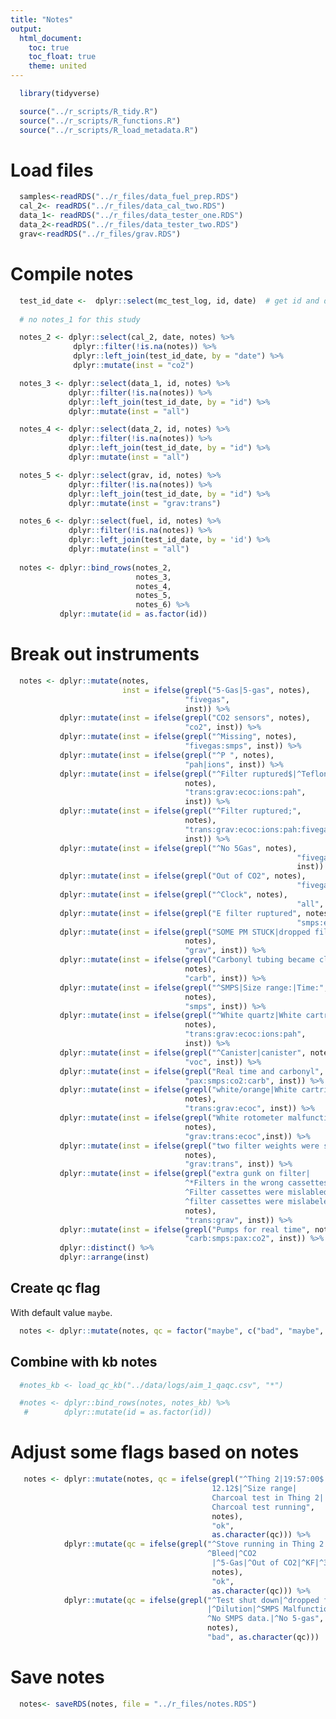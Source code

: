 ```yaml
---
title: "Notes"
output:
  html_document:
    toc: true
    toc_float: true
    theme: united
---
```


```r
  library(tidyverse)
```

```r
  source("../r_scripts/R_tidy.R")
  source("../r_scripts/R_functions.R")
  source("../r_scripts/R_load_metadata.R")
```

# Load files

```r
  samples<-readRDS("../r_files/data_fuel_prep.RDS")
  cal_2<- readRDS("../r_files/data_cal_two.RDS")
  data_1<- readRDS("../r_files/data_tester_one.RDS")
  data_2<-readRDS("../r_files/data_tester_two.RDS")
  grav<-readRDS("../r_files/grav.RDS")
```

# Compile notes

```r
  test_id_date <-  dplyr::select(mc_test_log, id, date)  # get id and date
  
  # no notes_1 for this study

  notes_2 <- dplyr::select(cal_2, date, notes) %>%
              dplyr::filter(!is.na(notes)) %>%
              dplyr::left_join(test_id_date, by = "date") %>%
              dplyr::mutate(inst = "co2")

  notes_3 <- dplyr::select(data_1, id, notes) %>%
             dplyr::filter(!is.na(notes)) %>%
             dplyr::left_join(test_id_date, by = "id") %>%
             dplyr::mutate(inst = "all")

  notes_4 <- dplyr::select(data_2, id, notes) %>%
             dplyr::filter(!is.na(notes)) %>%
             dplyr::left_join(test_id_date, by = "id") %>%
             dplyr::mutate(inst = "all")

  notes_5 <- dplyr::select(grav, id, notes) %>%
             dplyr::filter(!is.na(notes)) %>%
             dplyr::left_join(test_id_date, by = "id") %>%
             dplyr::mutate(inst = "grav:trans")

  notes_6 <- dplyr::select(fuel, id, notes) %>%
             dplyr::filter(!is.na(notes)) %>%
             dplyr::left_join(test_id_date, by = 'id') %>%
             dplyr::mutate(inst = "all")
 
  notes <- dplyr::bind_rows(notes_2,
                            notes_3,
                            notes_4,
                            notes_5,
                            notes_6) %>%
           dplyr::mutate(id = as.factor(id))
```

# Break out instruments

```r
  notes <- dplyr::mutate(notes,
                         inst = ifelse(grepl("5-Gas|5-gas", notes),
                                       "fivegas",
                                       inst)) %>%
           dplyr::mutate(inst = ifelse(grepl("CO2 sensors", notes),
                                       "co2", inst)) %>%
           dplyr::mutate(inst = ifelse(grepl("^Missing", notes),
                                       "fivegas:smps", inst)) %>%
           dplyr::mutate(inst = ifelse(grepl("^P ", notes),
                                       "pah|ions", inst)) %>%
           dplyr::mutate(inst = ifelse(grepl("^Filter ruptured$|^Teflon|^Flow dropped",
                                       notes),
                                       "trans:grav:ecoc:ions:pah",
                                       inst)) %>%
           dplyr::mutate(inst = ifelse(grepl("^Filter ruptured;",
                                       notes),
                                       "trans:grav:ecoc:ions:pah:fivegas",
                                       inst)) %>%
           dplyr::mutate(inst = ifelse(grepl("^No 5Gas", notes),
           														"fivegas:carb",
           														inst)) %>%
           dplyr::mutate(inst = ifelse(grepl("Out of CO2", notes),
           														"fivegas:co2", inst)) %>%
           dplyr::mutate(inst = ifelse(grepl("^Clock", notes),
           														"all", inst)) %>%
           dplyr::mutate(inst = ifelse(grepl("E filter ruptured", notes),
           														"smps:ecoc", inst)) %>%
           dplyr::mutate(inst = ifelse(grepl("SOME PM STUCK|dropped filter",
                                       notes),
                                       "grav", inst)) %>%
           dplyr::mutate(inst = ifelse(grepl("Carbonyl tubing became clogged",
                                       notes),
                                       "carb", inst)) %>%
           dplyr::mutate(inst = ifelse(grepl("^SMPS|Size range:|Time:",
                                       notes),
                                       "smps", inst)) %>%
           dplyr::mutate(inst = ifelse(grepl("^White quartz|White cartridge flow",
                                       notes),
                                       "trans:grav:ecoc:ions:pah",
                                       inst)) %>%
           dplyr::mutate(inst = ifelse(grepl("^Canister|canister", notes),
                                       "voc", inst)) %>%
           dplyr::mutate(inst = ifelse(grepl("Real time and carbonyl", notes),
                                       "pax:smps:co2:carb", inst)) %>%
           dplyr::mutate(inst = ifelse(grepl("white/orange|White cartridge clogged",
                                       notes),
                                       "trans:grav:ecoc", inst)) %>%
           dplyr::mutate(inst = ifelse(grepl("White rotometer malfunctioned during test",
                                       notes),
                                       "grav:trans:ecoc",inst)) %>%
           dplyr::mutate(inst = ifelse(grepl("two filter weights were switched",
                                       notes),
                                       "grav:trans", inst)) %>%
           dplyr::mutate(inst = ifelse(grepl("extra gunk on filter|
                                       ^*Filters in the wrong cassettes|
                                       ^Filter cassettes were mislabled|
                                       ^filter cassettes were mislabeled",
                                       notes),
                                       "trans:grav", inst)) %>%
           dplyr::mutate(inst = ifelse(grepl("Pumps for real time", notes),
                                       "carb:smps:pax:co2", inst)) %>%
           dplyr::distinct() %>%
           dplyr::arrange(inst)
```

## Create qc flag

With default value `maybe`.

```r
  notes <- dplyr::mutate(notes, qc = factor("maybe", c("bad", "maybe", "ok")))
```

## Combine with kb notes

```r
  #notes_kb <- load_qc_kb("../data/logs/aim_1_qaqc.csv", "*")

  #notes <- dplyr::bind_rows(notes, notes_kb) %>%
   #        dplyr::mutate(id = as.factor(id))
```

# Adjust some flags based on notes

```r
   notes <- dplyr::mutate(notes, qc = ifelse(grepl("^Thing 2|19:57:00$|
                                             12.12$|^Size range|
                                             Charcoal test in Thing 2|
                                             Charcoal test running",
                                             notes),
                                             "ok",
                                             as.character(qc))) %>%
            dplyr::mutate(qc = ifelse(grepl("^Stove running in Thing 2|
                                            ^Bleed|^CO2
                                             |^5-Gas|^Out of CO2|^KF|^3|^New",
                                             notes),
                                             "ok",
                                             as.character(qc))) %>%
            dplyr::mutate(qc = ifelse(grepl("^Test shut down|^dropped filter
                                            |^Dilution|^SMPS Malfunction|
                                            ^No SMPS data.|^No 5-gas",
                                            notes),
                                            "bad", as.character(qc)))
```

# Save notes

```r
  notes<- saveRDS(notes, file = "../r_files/notes.RDS")
```
